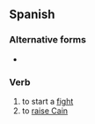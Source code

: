 ==Spanish==

===Alternative forms===
* {{alter|es|armar un san Quintín||rare}}

===Verb===
{{es-verb}}

# to start a [[fight]]
# to [[raise Cain]]
#: {{ux|es|Se armó la de San Quintín|A tremendous row/fight/quarrel broke out.|inline=1}}

{{cln|es|idioms}}
